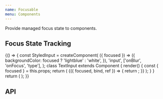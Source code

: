 ```yaml
---
name: Focusable
menu: Components
---
```



Provide managed focus state to components.

## Focus State Tracking

<Playground>
  {() => {
    const StyledInput = createComponent(
      ({ focused }) => ({
        backgroundColor: focused ? 'lightblue' : 'white',
      }),
      'input',
      ['onBlur', 'onFocus', 'type'],
    );
    class TextInput extends Component {
      render() {
        const { focused } = this.props;
        return (
          <Focusable focused={focused}>
            {({ focused, bind, ref }) => {
              return <StyledInput {...bind} focused={focused} innerRef={ref} />;
            }}
          </Focusable>
        );
      }
    }
    return (
      <StyleProvider>
        <SpacedGroup direction="vertical">
          <TextInput focused />
          <TextInput />
          <TextInput />
        </SpacedGroup>
      </StyleProvider>
    );
  }}
</Playground>

## API

<PropsTable of={Focusable} />
